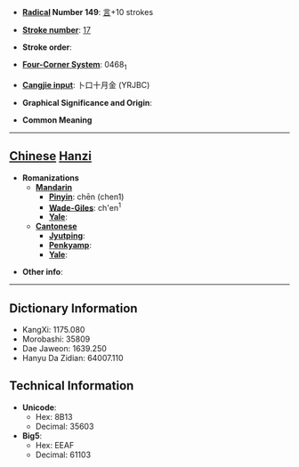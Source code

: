 * '''[[Wiktionary:Chinese radical index| Radical]] Number 149''': [[Wiktionary:Chinese radical index 言|言]]+10 strokes

* '''[[Wiktionary:Chinese total strokes index|Stroke number]]''': [[Wiktionary:Chinese total strokes index 17|17]]

* '''Stroke order''': 

* '''[[Wiktionary:Chinese four corner index|Four-Corner System]]''': 0468<sub>1</sub>

* '''[[Wiktionary:Chinese Cangjie index|Cangjie input]]''': 卜口十月金 (YRJBC)

* '''Graphical Significance and Origin''': 

* '''Common Meaning'''

----

== [[Chinese]] [[Hanzi]] ==

* '''Romanizations'''
** '''[[Mandarin]]'''
*** '''[[Pinyin]]''': chēn (chen1)
*** '''[[Wade-Giles]]''': ch'en<sup>1</sup>
*** '''[[Yale]]''': 
** '''[[Cantonese]]'''
*** '''[[Jyutping]]''':
*** '''[[Penkyamp]]''': 
*** '''[[Yale]]''': 

* '''Other info''': 

----

== Dictionary Information ==

* KangXi: 1175.080
* Morobashi: 35809
* Dae Jaweon: 1639.250
* Hanyu Da Zidian: 64007.110

== Technical Information ==

* '''Unicode''':
** Hex: 8B13
** Decimal: 35603
* '''Big5''':
** Hex: EEAF
** Decimal: 61103